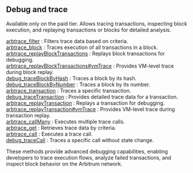 
## Debug and trace

Available only on the paid tier. Allows tracing transactions, inspecting block execution, and replaying transactions or blocks for detailed analysis.

[arbtrace_filter](/arbitrum-api/debugandtrace/arbtrace_filter) : Filters trace data based on criteria. \
[arbtrace_block](/arbitrum-api/debugandtrace/arbtrace_block) : Traces execution of all transactions in a block. \
[arbtrace_replayBlockTransactions](/arbitrum-api/debugandtrace/arbtrace_replayBlockTransactions) : Replays block transactions for debugging. \
[arbtrace_replayBlockTransactions#vmTrace](/arbitrum-api/debugandtrace/arbtrace_replayBlockTransactionsvmTrace) : Provides VM-level trace during block replay. \
[debug_traceBlockByHash](/arbitrum-api/debugandtrace/debug_traceBlockByHash) : Traces a block by its hash. \
[debug_traceBlockByNumber](/arbitrum-api/debugandtrace/debug_traceBlockByNumber) : Traces a block by its number. \
[arbtrace_transaction](/arbitrum-api/debugandtrace/arbtrace_transaction) : Traces a specific transaction. \
[debug_traceTransaction](/arbitrum-api/debugandtrace/debug_traceTransaction) : Provides detailed trace data for a transaction. \
[arbtrace_replayTransaction](/arbitrum-api/debugandtrace/arbtrace_replayTransaction) : Replays a transaction for debugging. \
[arbtrace_replayTransaction#vmTrace](/arbitrum-api/debugandtrace/arbtrace_replayTransactionvmTrace) : Provides VM-level trace during transaction replay. \
[arbtrace_callMany](/arbitrum-api/debugandtrace/arbtrace_callMany) : Executes multiple trace calls. \
[arbtrace_get](/arbitrum-api/debugandtrace/arbtrace_get) : Retrieves trace data by criteria. \
[arbtrace_call](/arbitrum-api/debugandtrace/arbtrace_call) : Executes a trace call. \
[debug_traceCall](/arbitrum-api/debugandtrace/debug_traceCall) : Traces a specific call without state change.

These methods provide advanced debugging capabilities, enabling developers to trace execution flows, analyze failed transactions, and inspect block behavior on the Arbitrum network.

<Space h={16} />
<GetStarted />